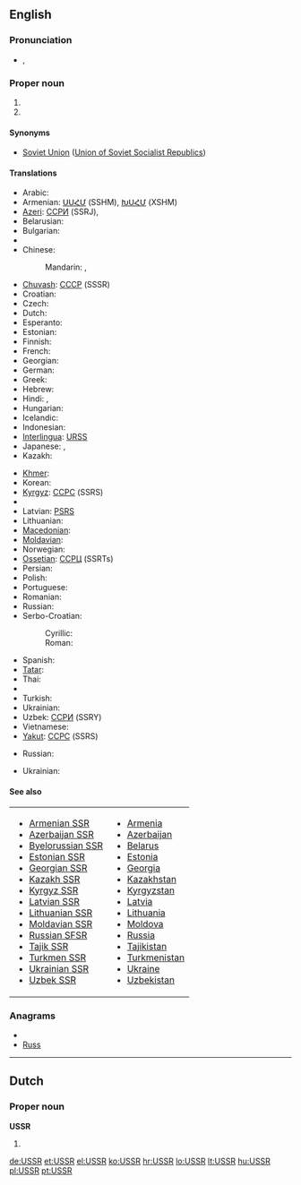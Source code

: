 {{wikipedia}}
==English==

===Pronunciation===
* {{IPA|/ˌju.ɛs.ɛsˈɑ(r)/}}, {{SAMPA|/%yu.es.es.ar/}}

===Proper noun===
{{en-proper noun}}

# {{initialism of|Union of Soviet Socialist Republics}}
# {{initialism of|Ukrainian Soviet Socialist Republic}}

====Synonyms====
* [[Soviet Union]] ([[Union of Soviet Socialist Republics]])

====Translations====
{{trans-top|Union of Soviet Socialist Republics}}
* Arabic: {{t+|ar|الاتحاد السوفيتي|m|tr=al-ittiHaad al-sufiaatiy}}
* Armenian: [[ՍՍՀՄ]] (SSHM), [[ԽՍՀՄ]] (XSHM)
* [[Azeri]]: [[ССРИ]] (SSRJ),  {{t|az|SSRİ|xs=Azeri}}
* Belarusian: {{t-|be|СССР|m|tr=SSSR|xs=Belarusian}}
* Bulgarian: {{t-|bg|СССР|m|tr=SSSR}}
* {{trreq|Burmese}}
* Chinese:
*: Mandarin: {{t-|cmn|蘇聯|sc=Hani}},  {{t-|cmn|苏联|tr=Sūlián|sc=Hani}}
* [[Chuvash]]: [[СССР]] (SSSR)
* Croatian: {{t+|hr|SSSR}}
* Czech: {{t+|cs|SSSR}}
* Dutch: {{t-|nl|USSR}}
* Esperanto: {{t-|eo|USSR|xs=Esperanto}}
* Estonian: {{t|et|NSVL}}
* Finnish: {{t+|fi|SNTL}}
* French: {{t+|fr|URSS|f}}
* Georgian: {{t-|ka|სსრკ|tr=SSRK|sc=Geor|xs=Georgian}}
* German: {{t+|de|UdSSR|f}}
* Greek: {{t+|el|ΕΣΣΔ|f|tr=ESSD}}
* Hebrew: {{t|he|ברית המועצות}}
* Hindi: {{t|hi|सोवियत संघ|tr=soviyat saṅgh|xs=Hindi}},  {{t|hi|सोवियत यूनियन|tr=soviyat yūniyan|xs=Hindi}}
* Hungarian: {{t+|hu|SZSZKSZ}}
* Icelandic: {{t-|is|Sovétríkin}}
* Indonesian: {{t-|id|Uni Soviet|xs=Indonesian}}
* [[Interlingua]]: [[URSS]]
* Japanese: {{t+|ja|ソ連|tr=それん, Sóren}},  {{t|ja|蘇連|tr=それん, Sóren}}
* Kazakh: {{t-|kk|КСРО|tr=KSRO|sc=Cyrl|xs=Kazakh}}
{{trans-mid}}
* [[Khmer]]: {{t|km|ស.ស.ស.ស|tr=S.S.S.S.|sc=Khmr|xs=Khmer}}
* Korean: {{t|ko|소비에트 연방|tr=Sobieteu yeonbang|sc=Hang}}
* [[Kyrgyz]]: [[ССРС]] (SSRS)
* {{trreq|Lao}}
* Latvian: [[PSRS]]
* Lithuanian: {{t+|lt|TSRS|xs=Lithuanian}}
* [[Macedonian]]: {{t-|mk|СССР|m|tr=SSSR}}
* [[Moldavian]]: {{t|mo|УРСС|tr=URSS|sc=Cyrl|xs=Moldavian}}
* Norwegian: {{t-|no|Sovjetunionen}}
* [[Ossetian]]: [[ССРЦ]] (SSRTs)
* Persian: {{t|fa|اتحاد جماهیر شوروی سوسیالیستی|xs=Persian}}
* Polish: {{t+|pl|ZSRR}}
* Portuguese: {{t+|pt|URSS|f}}
* Romanian: {{t-|ro|URSS}}
* Russian: {{t+|ru|СССР|m|tr=SSSR}}
* Serbo-Croatian:
*: Cyrillic: {{tø|sh|СССР|m|sc=Cyrl|xs=Serbo-Croatian}}
*: Roman: {{tø|sh|SSSR|m|xs=Serbo-Croatian}}
* Spanish: {{t+|es|URSS|f}}
* [[Tatar]]: {{t-|tt|СССР|m|tr=SSSR|sc=Cyrl|xs=Tatar}}
* Thai: {{t|th|ม่านเหล็ก|tr=mâan-lèk}}
* {{trreq|Tibetan}}
* Turkish: {{t+|tr|SSCB}}
* Ukrainian: {{t-|uk|СРСР|m|tr=SRSR|xs=Ukrainian}}
* Uzbek: [[ССPИ]] (SSRY)
* Vietnamese: {{t-|vi|Liên Xô|xs=Vietnamese}}
* [[Yakut]]: [[ССРС]] (SSRS)
{{trans-bottom}}

{{trans-top|Ukrainian Soviet Socialist Republic}}
* Russian: {{t|ru|УССР|f|tr=USSR}}
{{trans-mid}}
* Ukrainian: {{t-|uk|УРСР|f|tr=URSR|xs=Ukrainian}}
{{trans-bottom}}

====See also====
{| width="275px"
|-
| valign="top" |
* [[Armenian SSR]]
* [[Azerbaijan SSR]]
* [[Byelorussian SSR]]
* [[Estonian SSR]]
* [[Georgian SSR]]
* [[Kazakh SSR]]
* [[Kyrgyz SSR]]
* [[Latvian SSR]]
* [[Lithuanian SSR]]
* [[Moldavian SSR]]
* [[Russian SFSR]]
* [[Tajik SSR]]
* [[Turkmen SSR]]
* [[Ukrainian SSR]]
* [[Uzbek SSR]]
| valign="top" |
* [[Armenia]]
* [[Azerbaijan]]
* [[Belarus]]
* [[Estonia]]
* [[Georgia]]
* [[Kazakhstan]]
* [[Kyrgyzstan]]
* [[Latvia]]
* [[Lithuania]]
* [[Moldova]]
* [[Russia]]
* [[Tajikistan]]
* [[Turkmenistan]]
* [[Ukraine]]
* [[Uzbekistan]]
|}

===Anagrams===
* {{alphagram|rssu}}
* [[Russ#English|Russ]]

----

==Dutch==

===Proper noun===
'''USSR'''

# {{abbreviation of|Unie van Socialistische Sovjetrepublieken|lang=nl}}

[[de:USSR]]
[[et:USSR]]
[[el:USSR]]
[[ko:USSR]]
[[hr:USSR]]
[[lo:USSR]]
[[lt:USSR]]
[[hu:USSR]]
[[pl:USSR]]
[[pt:USSR]]